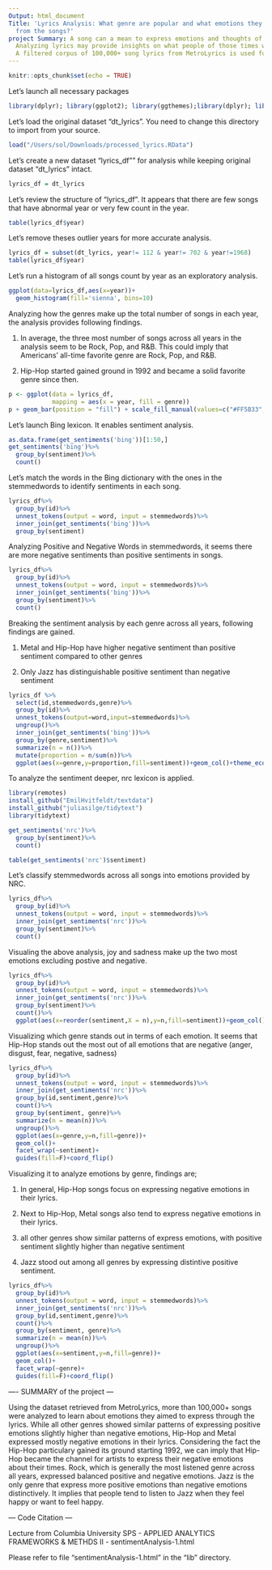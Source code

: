 ```yaml
---
Output: html_document
Title: 'Lyrics Analysis: What genre are popular and what emotions they try to express
  from the songs?'
project Summary: A song can a mean to express emotions and thoughts of our times.
  Analyzing lyrics may provide insights on what people of those times want to tell.
  A filtered corpus of 100,000+ song lyrics from MetroLyrics is used for this analysis.
---
```


```r
knitr::opts_chunk$set(echo = TRUE)
```

Let's launch all necessary packages

```r
library(dplyr); library(ggplot2); library(ggthemes);library(dplyr); library(tidytext)
```

Let's load the original dataset "dt_lyrics". You need to change this directory to import from your source.

```r
load("/Users/sol/Downloads/processed_lyrics.RData")
```

Let's create a new dataset "lyrics_df"" for analysis while keeping original dataset "dt_lyrics" intact.
```r
lyrics_df = dt_lyrics
```

Let's review the structure of "lyrics_df". It appears that there are few songs that have abnormal year or very few count in the year. 
```r
table(lyrics_df$year)
```

Let's remove theses outlier years for more accurate analysis.
```r
lyrics_df = subset(dt_lyrics, year!= 112 & year!= 702 & year!=1968)
table(lyrics_df$year)
```

Let's run a histogram of all songs count by year as an exploratory analysis.
```r
ggplot(data=lyrics_df,aes(x=year))+
  geom_histogram(fill='sienna', bins=10)
```

Analyzing how the genres make up the total number of songs in each year, the analysis provides following findings.

1) In average, the three most number of songs across all years in the analysis seem to be Rock, Pop, and R&B. This could imply that Americans' all-time favorite genre are Rock, Pop, and R&B.

2) Hip-Hop started gained ground in 1992 and became a solid favorite genre since then.

```r
p <- ggplot(data = lyrics_df,
            mapping = aes(x = year, fill = genre))
p + geom_bar(position = "fill") + scale_fill_manual(values=c("#FF5B33", "#FFA233", "#FFDD33", "#DAFF33", "#286A5B", "#33FFC4", "#FF33D1","#581845", "#FFF000", "#6133FF", "#A533FF", "#0A0002"))
```

Let's launch Bing lexicon. It enables sentiment analysis.
```r
as.data.frame(get_sentiments('bing'))[1:50,]
get_sentiments('bing')%>%
  group_by(sentiment)%>%
  count()
```

Let's match the words in the Bing dictionary with the ones in the stemmedwords to identify sentiments in each song.
```r
lyrics_df%>%
  group_by(id)%>%
  unnest_tokens(output = word, input = stemmedwords)%>%
  inner_join(get_sentiments('bing'))%>%
  group_by(sentiment)
```

Analyzing Positive and Negative Words in stemmedwords, it seems there are more negative sentiments than positive sentiments in songs.

```r
lyrics_df%>%
  group_by(id)%>%
  unnest_tokens(output = word, input = stemmedwords)%>%
  inner_join(get_sentiments('bing'))%>%
  group_by(sentiment)%>%
  count()
```

Breaking the sentiment analysis by each genre across all years, following findings are gained.

1) Metal and Hip-Hop have higher negative sentiment than positive sentiment compared to other genres

2) Only Jazz has distinguishable positive sentiment than negative sentiment

```r
lyrics_df %>%
  select(id,stemmedwords,genre)%>%
  group_by(id)%>%
  unnest_tokens(output=word,input=stemmedwords)%>%
  ungroup()%>%
  inner_join(get_sentiments('bing'))%>%
  group_by(genre,sentiment)%>%
  summarize(n = n())%>%
  mutate(proportion = n/sum(n))%>%
  ggplot(aes(x=genre,y=proportion,fill=sentiment))+geom_col()+theme_economist()
```

To analyze the sentiment deeper, nrc lexicon is applied.  
```r
library(remotes)
install_github("EmilHvitfeldt/textdata")
install_github("juliasilge/tidytext")
library(tidytext)

get_sentiments('nrc')%>%
  group_by(sentiment)%>%
  count()

table(get_sentiments('nrc')$sentiment)  
```

Let's classify stemmedwords across all songs into emotions provided by NRC.
```r
lyrics_df%>%
  group_by(id)%>%
  unnest_tokens(output = word, input = stemmedwords)%>%
  inner_join(get_sentiments('nrc'))%>%
  group_by(sentiment)%>%
  count()
```

Visualing the above analysis, joy and sadness make up the two most emotions excluding postive and negative.

```r
lyrics_df%>%
  group_by(id)%>%
  unnest_tokens(output = word, input = stemmedwords)%>%
  inner_join(get_sentiments('nrc'))%>%
  group_by(sentiment)%>%
  count()%>%
  ggplot(aes(x=reorder(sentiment,X = n),y=n,fill=sentiment))+geom_col()+guides(fill=F)+coord_flip()+theme_wsj()
```

Visualizing which genre stands out in terms of each emotion. It seems that Hip-Hop stands out the most out of all emotions that are negative (anger, disgust, fear, negative, sadness)

```r
lyrics_df%>%
  group_by(id)%>%
  unnest_tokens(output = word, input = stemmedwords)%>%
  inner_join(get_sentiments('nrc'))%>%
  group_by(id,sentiment,genre)%>%
  count()%>%
  group_by(sentiment, genre)%>%
  summarize(n = mean(n))%>%
  ungroup()%>%
  ggplot(aes(x=genre,y=n,fill=genre))+
  geom_col()+
  facet_wrap(~sentiment)+
  guides(fill=F)+coord_flip()
```

Visualizing it to analyze emotions by genre, findings are;

1) In general, Hip-Hop songs focus on expressing negative emotions in their lyrics.

2) Next to Hip-Hop, Metal songs also tend to express negative emotions in their lyrics.

3) all other genres show similar patterns of express emotions, with positive sentiment slightly higher than negative sentiment

4) Jazz stood out among all genres by expressing distintive positive sentiment.

```r
lyrics_df%>%
  group_by(id)%>%
  unnest_tokens(output = word, input = stemmedwords)%>%
  inner_join(get_sentiments('nrc'))%>%
  group_by(id,sentiment,genre)%>%
  count()%>%
  group_by(sentiment, genre)%>%
  summarize(n = mean(n))%>%
  ungroup()%>%
  ggplot(aes(x=sentiment,y=n,fill=genre))+
  geom_col()+
  facet_wrap(~genre)+
  guides(fill=F)+coord_flip()
```

---- SUMMARY of the project ---

Using the dataset retrieved from MetroLyrics, more than 100,000+ songs were analyzed to learn about emotions they aimed to express through the lyrics. While all other genres showed similar patterns of expressing positive emotions slightly higher than negative emotions, Hip-Hop and Metal expressed mostly negative emotions in their lyrics. Considering the fact the Hip-Hop particulary gained its ground starting 1992, we can imply that Hip-Hop became the channel for artists to express their negative emotions about their times. Rock, which is generally the most listened genre across all years, expressed balanced positive and negative emotions. Jazz is the only genre that express more positive emotions than negative emotions distinctively. It implies that people tend to listen to Jazz when they feel happy or want to feel happy. 


--- Code Citation ---

Lecture from Columbia University SPS - APPLIED ANALYTICS FRAMEWORKS & METHDS II - sentimentAnalysis-1.html

Please refer to file "sentimentAnalysis-1.html" in the "lib" directory.

